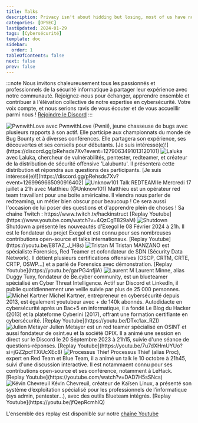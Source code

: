 ```yaml
---
title: Talks
description: Privacy isn't about hidding but losing, most of us have nothing to hide but almost all of us have something to lose.
categories: [OPSEC]
lastUpdated: 2024-01-29
tags: [Cybersécurité]
template: doc
sidebar:
  order: 1
tableOfContents: false
next: false
prev: false
---
```



:::note
Nous invitons chaleureusement tous les passionnés et professionnels de la sécurité
informatique à partager leur expérience avec notre communauté. Rejoignez-nous
pour échanger, apprendre ensemble et contribuer à l'élévation collective de notre expertise
en cybersécurité. Votre voix compte, et nous serions ravis de vous écouter et de vous
accueillir parmi nous ! [Rejoindre le Discord](https://discord.gg/hacking-france)
:::

<SplitCard title="PwnwithLove - Bug Bounty" icon="hackerOne">
<img src="/pwnii.png" alt="PwnwithLove" />
<Badge text="Plannifié" variant="note" size="medium" /> <b><span id="counterEvent2"></span></b> avec PwnwithLove (Pwnii), jeune chasseuse de bugs avec plusieurs rapports à son actif. Elle participe aux championnats du monde de Bug Bounty et à diverses conférences. Elle partagera son expérience, ses découvertes et ses conseils pour débutants.  
[Je suis intéressé(e)!](https://discord.gg/pRehsds7Xv?event=1279063491013120101)
</SplitCard>

<SplitCard title="Laluka - Lalubuntu The Friendly Offensive Distro" icon="laptop">
<img src="/laluka.jpg" alt="Laluka" />
<Badge text="Plannifié" variant="note" size="medium" /> <b><span id="counterEvent"></span></b> avec Laluka, chercheur de vulnérabilités, pentester, redteamer, et créateur de la distribution de sécurité offensive 'Lalubuntu'. Il présentera cette distribution et répondra aux questions des participants.  
[Je suis intéressé(e)!](https://discord.gg/pRehsds7Xv?event=1269969665090916402)
</SplitCard>

<SplitCard title="Unknow101 - Red Team" icon="laptop">
<img src="/unknown101.png" alt="Unknow101" />
<Badge text="TERMINÉ" variant="success" size="medium" /> Talk REDTEAM le Mercredi 17 juillet a 21h avec Matthieu (@Unknow101) 
Matthieu est un opérateur red team travaillant pour une boite américaine. 
Il viendra nous parler de redteaming, un métier bien obscur pour beaucoup ! 
Ce sera aussi l'occasion de lui poser des questions et d'apprendre plein de choses !  
Sa chaine Twitch : https://www.twitch.tv/hackinstruct  
[Replay Youtube](https://www.youtube.com/watch?v=4QzCgT829aM)
</SplitCard>

<SplitCard title="Shutdown - Présentation d'Exegol" icon="laptop">
<img src="/shutdown.jpg" alt="Shutdown" />
<Badge text="TERMINÉ" variant="success" size="medium" /> Shutdown a présenté les
nouveautés d'Exegol le 08 Février 2024 à 21h. Il est le fondateur du projet Exegol et est connu pour ses nombreuses contributions open-source et talks internationaux.  
[Replay Youtube](https://youtu.be/E8TAZ_J_H8s)
</SplitCard>

<SplitCard title="Tristan M - Forensics" icon="laptop">
<img src="/tristantm.jpg" alt="Tristan M" />
<Badge text="TERMINÉ" variant="success" size="medium" /> Tristan MANZANO est spécialiste
Forensics, Red Teamer et cofondateur de SDN (Sécurity Data Network). Il
détient plusieurs certifications offensives (OSCP, CRTM, CRTE, CRTP, OSWP...) et a parlé de Forensics avec démonstration.  
[Replay Youtube](https://youtu.be/garPG4nfjiA)
</SplitCard>

<SplitCard title="Laurent M - Fondateur de Be.cyber" icon="laptop">
<img src="/laurentm.jpg" alt="Laurent M" />
<Badge text="TERMINÉ" variant="success" size="medium" /> Laurent Minne, alias Duggy
Tuxy, fondateur de Be.cyber community, est un blueteamer spécialisé en Cyber Threat
Intelligence. Actif sur Discord et LinkedIn, il publie quotidiennement une veille
suivie par plus de 25 000 personnes.
</SplitCard>

<SplitCard title="Michel Kartner - Cyberini" icon="laptop">
<img src="/michel-kartner.webp" alt="Michel Kartner" />
<Badge text="TERMINÉ" variant="success" size="medium" /> Michel Kartner, entrepreneur
en cybersécurité depuis 2013, est également youtubeur avec + de 140k abonnés. Autodidacte
en cybersécurité après un Bac+5 en informatique, il a fondé Le Blog du Hacker (2013)
et la plateforme Cyberini (2017), offrant une formation certifiante en cybersécurité.  
[Replay Youtube](https://youtu.be/DTxc1ax_RZI)
</SplitCard>

<SplitCard title="Julien Metayer - OSINT" icon="laptop">
<img src="/julienm.jpg" alt="Julien Metayer" />
<Badge text="TERMINÉ" variant="success" size="medium" /> Julien Metayer est un 
red teamer spécialisé en OSINT et aussi fondateur de osint.eu et la société OPIX. Il a animé une session en direct sur le Discord le 20 Séptembre 2023 à 21h15, suivie d'une séance de questions-réponses.  
[Replay Youtube](https://youtu.be/7u7dXHmUYUo?si=jGZ2pcfTXiUcXEc8)
</SplitCard>

<SplitCard title="Processus Thief - Blueteam" icon="laptop">
<img src="/proc.jpg" alt="Processus Thief" />
<Badge text="TERMINÉ" variant="success" size="medium" /> Processus Thief (alias Proc),
expert en Red Team et Blue Team, il a animé un talk le 10 octobre à 21h45, suivi
d'une discussion interactive. Il est notammaent connu pour ses contributions open-source et ses conférence, notamment à LeHack.  
[Replay Youtube](https://youtube.com/watch?v=DAD7H5sSNcs)
</SplitCard>

<SplitCard title="Kévin Chevreuil - Présentation de Kaisen Linux" icon="laptop">
<img src="/kevinc.jpg" alt="Kévin Chevreuil" />
<Badge text="TERMINÉ" variant="success" size="medium" /> Kévin Chevreuil, créateur de
Kaïsen Linux, a présenté son système d’exploitation spécialisé pour les professionnels
de l’informatique (sys admin, pentester...), avec des outils Blueteam intégrés.  
[Replay Youtube](https://youtu.be/jfQepRcmhlQ)
</SplitCard>

L'ensemble des replay est disponible sur notre [chaîne Youtube](https://https://www.youtube.com/@FrozenKwa)